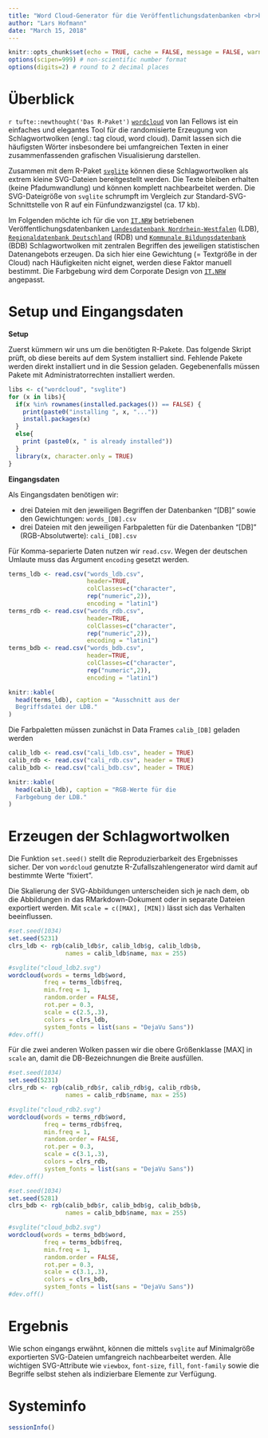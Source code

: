 ```yaml
---
title: "Word Cloud-Generator für die Veröffentlichungsdatenbanken <br>bei IT.NRW"
author: "Lars Hofmann"
date: "March 15, 2018"
---
```


```r
knitr::opts_chunk$set(echo = TRUE, cache = FALSE, message = FALSE, warnings = FALSE)
options(scipen=999) # non-scientific number format
options(digits=2) # round to 2 decimal places
```

# Überblick

`r tufte::newthought('Das R-Paket')` [`wordcloud`](https://cran.r-project.org/web/packages/wordcloud/) von Ian Fellows ist ein einfaches und elegantes Tool für die randomisierte Erzeugung von Schlagwortwolken (engl.: tag cloud, word cloud). Damit lassen sich die häufigsten Wörter insbesondere bei umfangreichen Texten in einer zusammenfassenden grafischen Visualisierung darstellen. 

Zusammen mit dem R-Paket [`svglite`](https://cran.r-project.org/web/packages/svglite/) können diese Schlagwortwolken als extrem kleine SVG-Dateien bereitgestellt werden. Die Texte bleiben erhalten (keine Pfadumwandlung) und können komplett nachbearbeitet werden. Die SVG-Dateigröße von `svglite` schrumpft im Vergleich zur Standard-SVG-Schnittstelle von R auf ein Fünfundzwanzigstel (ca. 17 kb).

Im Folgenden möchte ich für die von [`IT.NRW`](https://www.it.nrw.de) betriebenen Veröffentlichungsdatenbanken [`Landesdatenbank Nordrhein-Westfalen`](https://www.ldb.nrw.de) (LDB), [`Regionaldatenbank Deutschland`](https://www.regionalstatistik.de) (RDB) und [`Kommunale Bildungsdatenbank`](https://www.bildungsmonitoring.de) (BDB) Schlagwortwolken mit zentralen Begriffen des jeweiligen statistischen Datenangebots erzeugen. Da sich hier eine Gewichtung (= Textgröße in der Cloud) nach Häufigkeiten nicht eignet, werden diese Faktor manuell bestimmt. Die Farbgebung wird dem Corporate Design von [`IT.NRW`](https://www.it.nrw.de) angepasst.

#  Setup und Eingangsdaten

**Setup**

Zuerst kümmern wir uns um die benötigten R-Pakete. Das folgende Skript prüft, ob diese bereits auf dem System installiert sind. Fehlende Pakete werden direkt installiert und in die Session geladen. Gegebenenfalls müssen Pakete mit Administratorrechten installiert werden.

```r
libs <- c("wordcloud", "svglite")
for (x in libs){
  if(x %in% rownames(installed.packages()) == FALSE) {
    print(paste0("installing ", x, "..."))
    install.packages(x)
  }
  else{
    print (paste0(x, " is already installed"))
  }
  library(x, character.only = TRUE)
}
```

**Eingangsdaten**

Als Eingangsdaten benötigen wir:

- drei Dateien mit den jeweiligen Begriffen der Datenbanken "[DB]" sowie den Gewichtungen: `words_[DB].csv`
- drei Dateien mit den jeweiligen Farbpaletten für die Datenbanken "[DB]" (RGB-Absolutwerte): `cali_[DB].csv`

Für Komma-separierte Daten nutzen wir `read.csv`. Wegen der deutschen Umlaute muss das Argument `encoding` gesetzt werden.

```r
terms_ldb <- read.csv("words_ldb.csv", 
                      header=TRUE, 
                      colClasses=c("character",
                      rep("numeric",2)), 
                      encoding = "latin1")
terms_rdb <- read.csv("words_rdb.csv", 
                      header=TRUE, 
                      colClasses=c("character",
                      rep("numeric",2)), 
                      encoding = "latin1")
terms_bdb <- read.csv("words_bdb.csv", 
                      header=TRUE, 
                      colClasses=c("character",
                      rep("numeric",2)), 
                      encoding = "latin1")

knitr::kable(
  head(terms_ldb), caption = "Ausschnitt aus der
  Begriffsdatei der LDB."
)
```

Die Farbpaletten müssen zunächst in Data Frames `calib_[DB]` geladen werden

```r
calib_ldb <- read.csv("cali_ldb.csv", header = TRUE)
calib_rdb <- read.csv("cali_rdb.csv", header = TRUE)
calib_bdb <- read.csv("cali_bdb.csv", header = TRUE)

knitr::kable(
  head(calib_ldb), caption = "RGB-Werte für die 
  Farbgebung der LDB."
)
```

# Erzeugen der Schlagwortwolken

Die Funktion `set.seed()` stellt die Reproduzierbarkeit des Ergebnisses sicher. Der von `wordcloud` genutzte R-Zufallszahlengenerator wird damit auf bestimmte Werte "fixiert".

Die Skalierung der SVG-Abbildungen unterscheiden sich je nach dem, ob die Abbildungen in das RMarkdown-Dokument oder in separate Dateien exportiert werden. Mit `scale = c([MAX], [MIN])` lässt sich das Verhalten beeinflussen.

```r
#set.seed(1034)
set.seed(5231)
clrs_ldb <- rgb(calib_ldb$r, calib_ldb$g, calib_ldb$b, 
                names = calib_ldb$name, max = 255)

#svglite("cloud_ldb2.svg")
wordcloud(words = terms_ldb$word, 
          freq = terms_ldb$freq, 
          min.freq = 1,
          random.order = FALSE, 
          rot.per = 0.3, 
          scale = c(2.5,.3), 
          colors = clrs_ldb,
          system_fonts = list(sans = "DejaVu Sans"))
#dev.off()
```

Für die zwei anderen Wolken passen wir die obere Größenklasse [MAX] in `scale` an, damit die DB-Bezeichnungen die Breite ausfüllen.

```r
#set.seed(1034)
set.seed(5231)
clrs_rdb <- rgb(calib_rdb$r, calib_rdb$g, calib_rdb$b, 
                names = calib_rdb$name, max = 255)

#svglite("cloud_rdb2.svg")
wordcloud(words = terms_rdb$word, 
          freq = terms_rdb$freq, 
          min.freq = 1,
          random.order = FALSE, 
          rot.per = 0.3, 
          scale = c(3.1,.3), 
          colors = clrs_rdb,
          system_fonts = list(sans = "DejaVu Sans"))
#dev.off()
```

```r
#set.seed(1034)
set.seed(5281)
clrs_bdb <- rgb(calib_bdb$r, calib_bdb$g, calib_bdb$b, 
                names = calib_bdb$name, max = 255)

#svglite("cloud_bdb2.svg")
wordcloud(words = terms_bdb$word, 
          freq = terms_bdb$freq, 
          min.freq = 1,
          random.order = FALSE, 
          rot.per = 0.3, 
          scale = c(3.1,.3), 
          colors = clrs_bdb,
          system_fonts = list(sans = "DejaVu Sans"))
#dev.off()
```

# Ergebnis

Wie schon eingangs erwähnt, können die mittels `svglite` auf Minimalgröße exportierten SVG-Dateien umfangreich nachbearbeitet werden. Àlle wichtigen SVG-Attribute wie `viewbox`, `font-size`, `fill`, `font-family` sowie die Begriffe selbst stehen als indizierbare Elemente zur Verfügung.

# Systeminfo

```r
sessionInfo()
```
